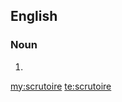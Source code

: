 ==English==

===Noun===
{{en-noun}}

# {{obsolete form of|escritoire|lang=en}}

[[my:scrutoire]]
[[te:scrutoire]]